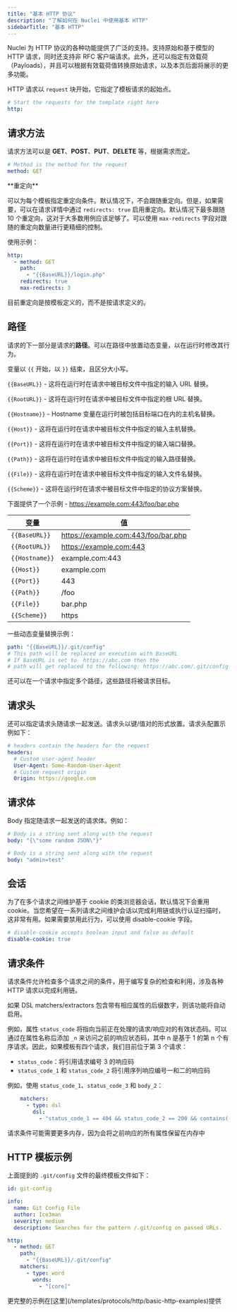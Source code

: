 ```yaml
---
title: "基本 HTTP 协议"
description: "了解如何在 Nuclei 中使用基本 HTTP"
sidebarTitle: "基本 HTTP"
---
```


Nuclei 为 HTTP 协议的各种功能提供了广泛的支持。支持原始和基于模型的 HTTP 请求，同时还支持非 RFC 客户端请求。此外，还可以指定有效载荷（Payloads），并且可以根据有效载荷值转换原始请求，以及本页后面将展示的更多功能。

HTTP 请求以 `request` 块开始，它指定了模板请求的起始点。

```yaml
# Start the requests for the template right here
http:
```

## 请求方法

请求方法可以是 **GET**、**POST**、**PUT**、**DELETE** 等，根据需求而定。

```yaml
# Method is the method for the request
method: GET
```

<Note>
**重定向**

可以为每个模板指定重定向条件。默认情况下，不会跟随重定向。但是，如果需要，可以在请求详情中通过 `redirects: true` 启用重定向。默认情况下最多跟随 10 个重定向，这对于大多数用例应该足够了。可以使用 `max-redirects` 字段对跟随的重定向数量进行更精细的控制。
</Note>

使用示例：

```yaml
http:
  - method: GET
    path:
      - "{{BaseURL}}/login.php"
    redirects: true
    max-redirects: 3
```

<Warning>目前重定向是按模板定义的，而不是按请求定义的。</Warning>

## 路径

请求的下一部分是请求的**路径**。可以在路径中放置动态变量，以在运行时修改其行为。

变量以 `{{` 开始，以 `}}` 结束，且区分大小写。

`{{BaseURL}}` - 这将在运行时在请求中被目标文件中指定的输入 URL 替换。

`{{RootURL}}` - 这将在运行时在请求中被目标文件中指定的根 URL 替换。

`{{Hostname}}` - Hostname 变量在运行时被包括目标端口在内的主机名替换。

`{{Host}}` - 这将在运行时在请求中被目标文件中指定的输入主机替换。

`{{Port}}` - 这将在运行时在请求中被目标文件中指定的输入端口替换。

`{{Path}}` - 这将在运行时在请求中被目标文件中指定的输入路径替换。

`{{File}}` - 这将在运行时在请求中被目标文件中指定的输入文件名替换。

`{{Scheme}}` - 这将在运行时在请求中被目标文件中指定的协议方案替换。

下面提供了一个示例 - https://example.com:443/foo/bar.php

| 变量           | 值                                  |
|----------------|-------------------------------------|
| `{{BaseURL}}`  | https://example.com:443/foo/bar.php |
| `{{RootURL}}`  | https://example.com:443             |
| `{{Hostname}}` | example.com:443                     |
| `{{Host}}`     | example.com                         |
| `{{Port}}`     | 443                                 |
| `{{Path}}`     | /foo                                |
| `{{File}}`     | bar.php                             |
| `{{Scheme}}`   | https                               |

一些动态变量替换示例：

```yaml
path: "{{BaseURL}}/.git/config"
# This path will be replaced on execution with BaseURL
# If BaseURL is set to  https://abc.com then the
# path will get replaced to the following: https://abc.com/.git/config
```

还可以在一个请求中指定多个路径，这些路径将被请求目标。

## 请求头

还可以指定请求头随请求一起发送。请求头以键/值对的形式放置。请求头配置示例如下：

```yaml
# headers contain the headers for the request
headers:
  # Custom user-agent header
  User-Agent: Some-Random-User-Agent
  # Custom request origin
  Origin: https://google.com
```

## 请求体

Body 指定随请求一起发送的请求体。例如：

```yaml
# Body is a string sent along with the request
body: "{\"some random JSON\"}"

# Body is a string sent along with the request
body: "admin=test"
```

## 会话

为了在多个请求之间维护基于 cookie 的类浏览器会话，默认情况下会重用 cookie。当您希望在一系列请求之间维护会话以完成利用链或执行认证扫描时，这非常有用。如果需要禁用此行为，可以使用 disable-cookie 字段。

```yaml
# disable-cookie accepts boolean input and false as default
disable-cookie: true
```

## 请求条件

请求条件允许检查多个请求之间的条件，用于编写复杂的检查和利用，涉及各种 HTTP 请求以完成利用链。

如果 DSL matchers/extractors 包含带有相应属性的后缀数字，则该功能将自动启用。

例如，属性 `status_code` 将指向当前正在处理的请求/响应对的有效状态码。可以通过在属性名称后添加 `_n` 来访问之前的响应状态码，其中 n 是基于 1 的第 n 个有序请求。因此，如果模板有四个请求，我们目前位于第 3 个请求：
- `status_code`：将引用请求编号 3 的响应码
- `status_code_1` 和 `status_code_2` 将引用序列响应编号一和二的响应码

例如，使用 `status_code_1`、`status_code_3` 和 `body_2`：

```yaml
    matchers:
      - type: dsl
        dsl:
          - "status_code_1 == 404 && status_code_2 == 200 && contains((body_2), 'secret_string')"
```

<Note>请求条件可能需要更多内存，因为会将之前响应的所有属性保留在内存中</Note>

## HTTP 模板示例

上面提到的 `.git/config` 文件的最终模板文件如下：

```yaml
id: git-config

info:
  name: Git Config File
  author: Ice3man
  severity: medium
  description: Searches for the pattern /.git/config on passed URLs.

http:
  - method: GET
    path:
      - "{{BaseURL}}/.git/config"
    matchers:
      - type: word
        words:
          - "[core]"
```

<Tip>
更完整的示例在[这里](/templates/protocols/http/basic-http-examples)提供
</Tip>